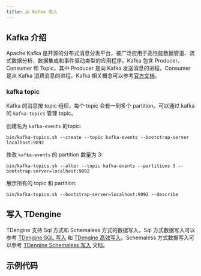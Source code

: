 ```yaml
---
title: 从 Kafka 写入
---
```



## Kafka 介绍

Apache Kafka 是开源的分布式消息分发平台，被广泛应用于高性能数据管道、流式数据分析、数据集成和事件驱动类型的应用程序。Kafka 包含 Producer、Consumer 和 Topic，其中 Producer 是向 Kafka 发送消息的进程，Consumer 是从 Kafka 消费消息的进程。Kafka 相关概念可以参考[官方文档](https://kafka.apache.org/documentation/#gettingStarted)。


### kafka topic

Kafka 的消息按 topic 组织，每个 topic 会有一到多个 partition。可以通过 kafka 的 `kafka-topics` 管理 topic。

创建名为 `kafka-events` 的topic:

```
bin/kafka-topics.sh --create --topic kafka-events --bootstrap-server localhost:9092
```

修改 `kafka-events` 的 partition 数量为 3:

```
bin/kafka-topics.sh --alter --topic kafka-events --partitions 3 --bootstrap-server=localhost:9092
```

展示所有的 topic 和 partition:

```
bin/kafka-topics.sh --bootstrap-server=localhost:9092 --describe
```

## 写入 TDengine

TDengine 支持 Sql 方式和 Schemaless 方式的数据写入，Sql 方式数据写入可以参考 [TDengine SQL 写入](/develop/insert-data/sql-writing/) 和 [TDengine 高效写入](/develop/insert-data/high-volume/)。Schemaless 方式数据写入可以参考 [TDengine Schemaless 写入](/reference/schemaless/) 文档。

## 示例代码

<Tabs defaultValue="Python" groupId="lang">
  <TabItem label="Python" value="Python">
    <PyKafka />
  </TabItem>
  <TabItem label="C#" value="csharp">
    <NetKafka />
  </TabItem>
</Tabs>

